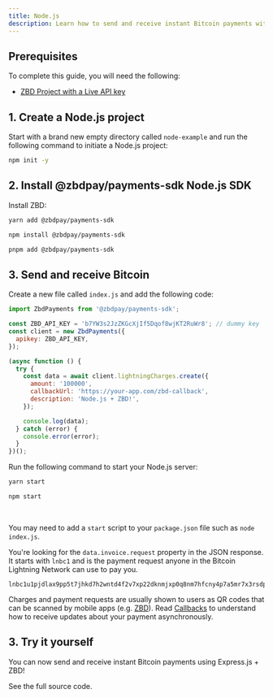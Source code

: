 ```yaml
---
title: Node.js
description: Learn how to send and receive instant Bitcoin payments with Node.js and ZBD.
---
```


## Prerequisites

To complete this guide, you will need the following:

- [ZBD Project with a Live API key](/get-started/api-keys)

## 1. Create a Node.js project

Start with a brand new empty directory called `node-example` and run the following command to initiate a Node.js project:

```bash
npm init -y
```

## 2. Install @zbdpay/payments-sdk Node.js SDK

Install ZBD:

<CodeGroup>

```bash yarn
yarn add @zbdpay/payments-sdk
```

```bash npm
npm install @zbdpay/payments-sdk
```

```bash pnpm
pnpm add @zbdpay/payments-sdk
```

</CodeGroup>

## 3. Send and receive Bitcoin

Create a new file called `index.js` and add the following code:

```js
import ZbdPayments from '@zbdpay/payments-sdk';

const ZBD_API_KEY = 'b7YW3s2JzZKGcXjIf5Dqof8wjKT2RuWr8'; // dummy key
const client = new ZbdPayments({
  apikey: ZBD_API_KEY,
});

(async function () {
  try {
    const data = await client.lightningCharges.create({
      amount: '100000',
      callbackUrl: 'https://your-app.com/zbd-callback',
      description: 'Node.js + ZBD!',
    });

    console.log(data);
  } catch (error) {
    console.error(error);
  }
})();
```

Run the following command to start your Node.js server:

<CodeGroup>

```bash yarn
yarn start
```

```bash npm
npm start
```

</CodeGroup>

<br />

<Tip>You may need to add a `start` script to your `package.json` file such as `node index.js`.</Tip>

You're looking for the `data.invoice.request` property in the JSON response. It starts with `lnbc1` and is the payment request anyone in the Bitcoin Lightning Network can use to pay you.

```
lnbc1u1pjdlax9pp5t7jhkd7h2wntd4f2v7xp22dknmjxp0q8nm7hfcny4p7a5mr7x3rsdp9f4hkueteypshggrfde6x2unwv46zqumsv4jkgcqzzsxqzjcsp5dsayu6m6632p28rnkeeqsr7d54amrkv6wh46yrv42gdgca8xl8gs9qyyssqgj2zrkax733rzulfkzc5mqsr8fpwrva82stpa7e0frw32722trv37jlq8mvlqfp8y75lr6mz63zd7qnxar8hhsehuy22pvfq6wjxwqqqa60lx3
```

<Info>Charges and payment requests are usually shown to users as QR codes that can be scanned by mobile apps (e.g. [ZBD](https://zbd.one/download)). Read [Callbacks](/payments/api/callbacks) to understand how to receive updates about your payment asynchronously.</Info>

## 3. Try it yourself

You can now send and receive instant Bitcoin payments using Express.js + ZBD!

<CardGroup cols={1}>
  <Card title="Node.js Example" icon="github" color="#000000" href="https://github.com/zebedeeio/zbd-node-example">
    See the full source code.
  </Card>
</CardGroup>